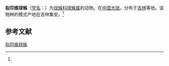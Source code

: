 {{Speciesbox
| name = 拟印痕球蛛
| status = 
| status_system = 
| image = 
| genus = Theridion
| species = subimpressum
| authority = (Zhu, 1998)<ref name='id13148'>{{cite web| url =http://www.bioinfo.cn/db05/BjdwSpecies.php?action=view&id=13148| title =拟印痕球蛛| work =《中国动物物种编目数据库》| publisher =中国科学院微生物研究所| author =中国科学院动物研究所| accessdate =2009-04-28| deadurl =yes| archiveurl =https://web.archive.org/web/20160305055812/http://www.bioinfo.cn/db05/BjdwSpecies.php?action=view&id=13148| archivedate =2016-03-05}}</ref>
}}

'''拟印痕球蛛'''（[[学名|学名]]：{{lang|la|''Theridion subimpressum''}}）为[[球蛛科|球蛛科]][[球蛛属|球蛛属]]的动物。在[[中国大陆|中国大陆]]，分布于[[吉林|吉林]]等地。该物种的模式产地在吉林集安。<ref name='id13148'/>

== 参考文献 ==
{{reflist}}

{{Wikispecies|Theridion subimpressum}}

[[Category:球蛛属|拟印痕球蛛]]


{{蜘蛛小作品}}